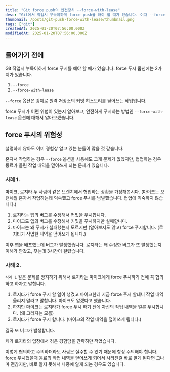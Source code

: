 ```yaml
---
title: "Git force push의 안전장치 --force-with-lease"
desc: "Git에서 작업시 부득이하게 force push를 해야 할 때가 있습니다. 이때 --force-with-lease 옵션을 사용하면 조금 더 안전하게 force push를 할 수 있습니다."
thumbnail: /posts/git-push-force-with-lease/thumbnail.png
tags: ["git"]
createdAt: 2025-01-20T07:56:00.000Z
modifiedAt: 2025-01-20T07:56:00.000Z
---
```


## 들어가기 전에

Git 작업시 부득이하게 force 푸시를 해야 할 때가 있습니다.
force 푸시 옵션에는 2가지가 있습니다.

1. `--force`
2. `--force-with-lease`

`--force` 옵션은 강제로 원격 저장소의 커밋 히스토리를 덮어쓰는 작업입니다.

force 푸시가 어떤 위험이 있는지 알아보고, 안전하게 푸시하는 방법인 `--force-with-lease` 옵션에 대해서 알아보겠습니다.

## force 푸시의 위험성

설명하지 않아도 이미 경험상 알고 있는 분들이 많을 것 같습니다.

혼자서 작업하는 경우 `--force` 옵션을 사용해도 크게 문제가 없겠지만, 협업하는 경우 동료가 올린 작업 내역을 덮어쓰게 되는 문제가 있습니다.

### 사례 1.

마이크, 로지타 두 사람이 같은 브랜치에서 협업하는 상황을 가정해봅시다.
(마이크는 오랜세월 혼자서 작업하는데 익숙했고 force 푸시를 남발했습니다. 협업에 익숙하지 않습니다.)

1. 로지타는 앱의 버그를 수정해서 커밋을 푸시합니다.
2. 마이크도 앱의 버그를 수정해서 커밋을 푸시하지만 실패합니다.
3. 마이크는 왜 푸시가 실패했는지 모르지만 (알아보지도 않고) force 푸시합니다. (로지타가 작업한 내역을 덮어쓰게 됩니다.)

이후 앱을 배포했는데 버그가 발생했습니다.
로지타는 왜 수정한 버그가 또 발생했는지 이해가 안갔고, 찾는데 3시간이 걸렸습니다.

### 사례 2.

`사례 1` 같은 문제를 방지하기 위해서 로지타는 마이크에게 force 푸시하기 전에 꼭 협의하고 하자고 말합니다.

1. 로지타가 force 푸시 할 일이 생겼고 마이크한테 지금 force 푸시 할테니 작업 내역 올리지 말라고 말합니다. 마이크도 알겠다고 했습니다.
2. 하지만 마이크는 로지타가 force 푸시 하기 전에 자신의 작업 내역을 얼른 푸시합니다. (왜 그러지는 모름)
3. 로지타가 force 푸시 합니다. (마이크의 작업 내역을 덮어쓰게 됩니다.)

결국 또 버그가 발생합니다.

<Callout type="info">
  제가 로지타의 입장에서 겪은 경험담을 간략히만 적었습니다.
</Callout>

이렇게 협의하고 주의하더라도 사람은 실수할 수 있기 때문에 항상 주의해야 합니다.
force 푸시했을때 동료의 작업 내역을 덮어쓰게 되어서 사라진걸 바로 알게 된다면 그나마 괜찮지만, 바로 알지 못해서 나중에 알게 되는 경우도 있습니다.
